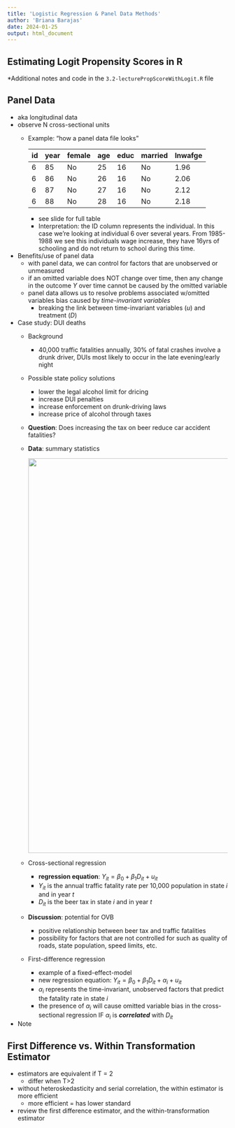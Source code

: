 ```yaml
---
title: 'Logistic Regression & Panel Data Methods'
author: 'Briana Barajas'
date: 2024-01-25
output: html_document
---
```


## Estimating Logit Propensity Scores in R

\*Additional notes and code in the `3.2-lecturePropScoreWithLogit.R` file

## Panel Data

-   aka longitudinal data
-   observe N cross-sectional units
    -   Example: "how a panel data file looks"

        | id  | year | female | age | educ | married | lnwafge |
        |-----|------|--------|-----|------|---------|---------|
        | 6   | 85   | No     | 25  | 16   | No      | 1.96    |
        | 6   | 86   | No     | 26  | 16   | No      | 2.06    |
        | 6   | 87   | No     | 27  | 16   | No      | 2.12    |
        | 6   | 88   | No     | 28  | 16   | No      | 2.18    |

        -   see slide for full table
        -   Interpretation: the ID column represents the individual. In this case we're looking at individual 6 over several years. From 1985-1988 we see this individuals wage increase, they have 16yrs of schooling and do not return to school during this time.
-   Benefits/use of panel data
    -   with panel data, we can control for factors that are unobserved or unmeasured
    -   if an omitted variable does NOT change over time, then any change in the outcome $Y$ over time cannot be caused by the omitted variable
    -   panel data allows us to resolve problems associated w/omitted variables bias caused by *time-invariant variables*
        -   breaking the link between time-invariant variables ($u$) and treatment ($D$)
-   Case study: DUI deaths
    -   Background

        -   40,000 traffic fatalities annually, 30% of fatal crashes involve a drunk driver, DUIs most likely to occur in the late evening/early night

    -   Possible state policy solutions

        -   lower the legal alcohol limit for dricing
        -   increase DUI penalties
        -   increase enforcement on drunk-driving laws
        -   increase price of alcohol through taxes

    -   **Question**: Does increasing the tax on beer reduce car accident fatalities?

    -   **Data**: summary statistics

        ![](images/dui-summary-stats.png){width="903"}

    -   Cross-sectional regression

        -   **regression equation**: $Y_{it} = {\beta}_0 + {\beta}_1 D_{it} + u_{it}$
        -   $Y_{it}$ is the annual traffic fatality rate per 10,000 population in state $i$ and in year $t$
        -   $D_{it}$ is the beer tax in state $i$ and in year $t$

    -   **Discussion**: potential for OVB

        -   positive relationship between beer tax and traffic fatalities
        -   possibility for factors that are not controlled for such as quality of roads, state population, speed limits, etc.

    -   First-difference regression

        -   example of a fixed-effect-model
        -   new regression equation: $Y_{it} = {\beta}_0 + {\beta}_1 D_{it} + {\alpha}_i + u_{it}$
        -   ${\alpha}_i$ represents the time-invariant, unobserved factors that predict the fatality rate in state $i$
        -   the presence of ${\alpha}_i$ will cause omitted variable bias in the cross-sectional regression IF ${\alpha}_i$ is ***correlated*** with $D_{it}$
-   Note

## First Difference vs. Within Transformation Estimator

-   estimators are equivalent if T = 2
    -   differ when T\>2
-   without heteroskedasticity and serial correlation, the within estimator is more efficient
    -   more efficient = has lower standard
-   review the first difference estimator, and the within-transformation estimator
